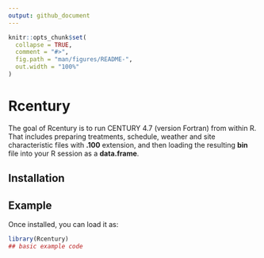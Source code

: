 ```yaml
---
output: github_document
---
```


<!-- README.md is generated from README.Rmd. Please edit that file -->

```r
knitr::opts_chunk$set(
  collapse = TRUE,
  comment = "#>",
  fig.path = "man/figures/README-",
  out.width = "100%"
)
```

# Rcentury

<!-- badges: start -->
<!-- badges: end -->

The goal of Rcentury is to run CENTURY 4.7 (version Fortran) from within R. That includes preparing treatments, schedule, weather and site characteristic files with **.100** extension, and then loading the resulting **bin** file into your R session as a **data.frame**.

## Installation



## Example

Once installed, you can load it as:

```r
library(Rcentury)
## basic example code
```
